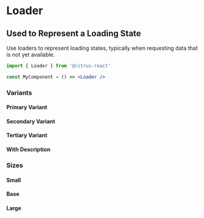
<Meta title="Loader" component={Loader} />

# Loader

## Used to Represent a Loading State

Use loaders to represent loading states, typically when requesting data that is not yet available.

```jsx
import { Loader } from '@citrus-react'

const MyComponent = () => <Loader />
```

<Props of={Loader} />

### Variants

#### Primary Variant

<Preview>
  <Story name="primary variant">
    <Loader variant="primary" />
  </Story>
</Preview>

#### Secondary Variant

<Preview>
  <Story name="secondary variant">
    <Loader variant="secondary" />
  </Story>
</Preview>

#### Tertiary Variant

<Preview theme="dark">
  <Story name="tertiary variant">
    <Loader variant="tertiary" />
  </Story>
</Preview>

#### With Description

<Preview>
  <Story name="with a description">
    <Loader size="sm" description="Loading some stuff" />
  </Story>
</Preview>

### Sizes

#### Small

<Preview>
  <Story name="small size">
    <Loader size="sm" />
  </Story>
</Preview>

#### Base

<Preview>
  <Story name="base size">
    <Loader size="base" />
  </Story>
</Preview>

#### Large

<Preview>
  <Story name="large size">
    <Loader size="lg" />
  </Story>
</Preview>
